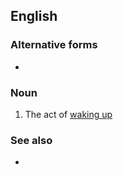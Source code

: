{{also|wake up|wake-up}}
==English==

===Alternative forms===
* {{l|en|wake-up}}

===Noun===
{{en-noun}} <!-- plural? -->

# The act of [[wake up|waking up]]

===See also===
* {{l|en|wake up}}